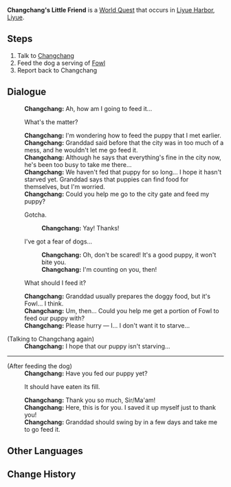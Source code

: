 {{Quest Infobox
|id            = 71807
|type          = World
|region        = Liyue
|area          = Sea of Clouds
|requirement   = Complete [[A New Star Approaches]]
|startLocation = [[Liyue Harbor]], [[Liyue]]
|exp           = 100
|rep           = Liyue
|repAmt        = 20
|other         = {{Card|Hero's Wit|8}}{{Card|Raw Meat|10}}{{Card|Fowl|10}}{{Card|Fish|10}}
|characters    = Changchang; Traveler
}}
'''Changchang's Little Friend''' is a [[World Quest]] that occurs in [[Liyue Harbor]], [[Liyue]].
==Steps==
# Talk to [[Changchang]]
# Feed the dog a serving of [[Fowl]]
# Report back to Changchang

==Dialogue==
{{Quest Description|[[Changchang]] from [[Liyue Harbor]] is looking for someone to get some food for a little puppy...}}
{{Dialogue start}}
:'''Changchang:''' Ah, how am I going to feed it...
:{{DIcon}} What's the matter?
:'''Changchang:''' I'm wondering how to feed the puppy that I met earlier.
:'''Changchang:''' Granddad said before that the city was in too much of a mess, and he wouldn't let me go feed it.
:'''Changchang:''' Although he says that everything's fine in the city now, he's been too busy to take me there...
:'''Changchang:''' We haven't fed that puppy for so long... I hope it hasn't starved yet. Granddad says that puppies can find food for themselves, but I'm worried.
:'''Changchang:''' Could you help me go to the city gate and feed my puppy?
:{{DIcon}} Gotcha.
::'''Changchang:''' Yay! Thanks!
:{{DIcon}} I've got a fear of dogs...
::'''Changchang:''' Oh, don't be scared! It's a good puppy, it won't bite you.
::'''Changchang:''' I'm counting on you, then!
:{{DIcon}} What should I feed it?
:'''Changchang:''' Granddad usually prepares the doggy food, but it's Fowl... I think.
:'''Changchang:''' Um, then... Could you help me get a portion of Fowl to feed our puppy with?
:'''Changchang:''' Please hurry &mdash; I... I don't want it to starve...

;(Talking to Changchang again)
:'''Changchang:''' I hope that our puppy isn't starving...

----

;(After feeding the dog)
:'''Changchang:''' Have you fed our puppy yet?
:{{DIcon}} It should have eaten its fill.
:'''Changchang:''' Thank you so much, Sir/Ma'am!
:'''Changchang:''' Here, this is for you. I saved it up myself just to thank you!
:'''Changchang:''' Granddad should swing by in a few days and take me to go feed it.
{{Dialogue end}}

==Other Languages==
{{Other Languages
|en      = Changchang's Little Friend
|zhs     = 畅畅和她的小伙伴
|zhs_rm  = Chàngchàng Hé Tāde Xiǎo Huǒbàn
|zht     = 暢暢和她的小夥伴
|zht_rm  = Chàngchàng Hé Tāde Xiǎo Huǒbàn
|zh_tl   = Changchang and Her Little Friend
|ja      = チャンチャンと彼女の仲間
|ja_rm   = Chanchan to Kanojo no Nakama
|ja_tl   = Changchang and Her Companion
|ko      = 창아와 그녀의 작은 친구
|ko_rm   = 
|ko_tl   = 
|es      = Changchang y su amiguito
|es_tl   = Changchang and Her Little Friend
|fr      = Le compagnon de Changchang
|fr_tl   = Changchang's Friend
|ru      = Чан Чан и её спутник
|ru_tl   = Changchang and Her Companion
|th      = เพื่อนตัวน้อยของ Changchang
|th_rm   = 
|th_tl   = 
|vi      = Changchang Và Bạn
|vi_tl   = Changchang and her Friend
|de      = Changchangs kleiner Freund
|de_tl   = Changchang's Little Friend
|id      = Changchang dan Teman Kecilnya
|id_tl   = Changchang and Her Little Friend
|pt      = Changchang e seu Pequeno Amigo
|pt_tl   = Changchang and Her Little Friend
}}

==Change History==
{{Change History|1.1}}